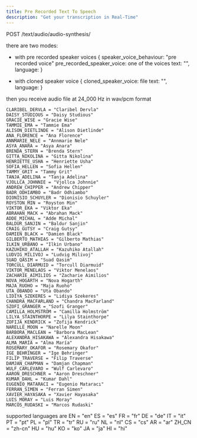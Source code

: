 ```yaml
---
title: Pre Recorded Text To Speech
description: "Get your transcription in Real-Time"
---
```



POST /text/audio/audio-synthesis/

there are two modes:
- with pre recorded speaker voices
{
    speaker_voice_behaviour: "pre recorded voice"
    pre_recorded_speaker_voice: one of the voices
    text: "",
    language: 
}

- with cloned speaker voice
{
    cloned_speaker_voice: file
    text: "",
    language: 
}

then you receive audio file at 24_000 Hz in wav/pcm format

    CLARIBEL_DERVLA = "Claribel Dervla"
    DAISY_STUDIOUS = "Daisy Studious"
    GRACIE_WISE = "Gracie Wise"
    TAMMIE_EMA = "Tammie Ema"
    ALISON_DIETLINDE = "Alison Dietlinde"
    ANA_FLORENCE = "Ana Florence"
    ANNMARIE_NELE = "Annmarie Nele"
    ASYA_ANARA = "Asya Anara"
    BRENDA_STERN = "Brenda Stern"
    GITTA_NIKOLINA = "Gitta Nikolina"
    HENRIETTE_USHA = "Henriette Usha"
    SOFIA_HELLEN = "Sofia Hellen"
    TAMMY_GRIT = "Tammy Grit"
    TANJA_ADELINA = "Tanja Adelina"
    VJOLLCA_JOHNNIE = "Vjollca Johnnie"
    ANDREW_CHIPPER = "Andrew Chipper"
    BADR_ODHIAMBO = "Badr Odhiambo"
    DIONISIO_SCHUYLER = "Dionisio Schuyler"
    ROYSTON_MIN = "Royston Min"
    VIKTOR_EKA = "Viktor Eka"
    ABRAHAN_MACK = "Abrahan Mack"
    ADDE_MICHAL = "Adde Michal"
    BALDUR_SANJIN = "Baldur Sanjin"
    CRAIG_GUTSY = "Craig Gutsy"
    DAMIEN_BLACK = "Damien Black"
    GILBERTO_MATHIAS = "Gilberto Mathias"
    ILKIN_URBANO = "Ilkin Urbano"
    KAZUHIKO_ATALLAH = "Kazuhiko Atallah"
    LUDVIG_MILIVOJ = "Ludvig Milivoj"
    SUAD_QASIM = "Suad Qasim"
    TORCULL_DIARMUID = "Torcull Diarmuid"
    VIKTOR_MENELAOS = "Viktor Menelaos"
    ZACHARIE_AIMILIOS = "Zacharie Aimilios"
    NOVA_HOGARTH = "Nova Hogarth"
    MAJA_RUOHO = "Maja Ruoho"
    UTA_OBANDO = "Uta Obando"
    LIDIYA_SZEKERES = "Lidiya Szekeres"
    CHANDRA_MACFARLAND = "Chandra MacFarland"
    SZOFI_GRANGER = "Szofi Granger"
    CAMILLA_HOLMSTRÖM = "Camilla Holmström"
    LILYA_STAINTHORPE = "Lilya Stainthorpe"
    ZOFIJA_KENDRICK = "Zofija Kendrick"
    NARELLE_MOON = "Narelle Moon"
    BARBORA_MACLEAN = "Barbora MacLean"
    ALEXANDRA_HISAKAWA = "Alexandra Hisakawa"
    ALMA_MARÍA = "Alma María"
    ROSEMARY_OKAFOR = "Rosemary Okafor"
    IGE_BEHRINGER = "Ige Behringer"
    FILIP_TRAVERSE = "Filip Traverse"
    DAMJAN_CHAPMAN = "Damjan Chapman"
    WULF_CARLEVARO = "Wulf Carlevaro"
    AARON_DRESCHNER = "Aaron Dreschner"
    KUMAR_DAHL = "Kumar Dahl"
    EUGENIO_MATARACI = "Eugenio Mataracı"
    FERRAN_SIMEN = "Ferran Simen"
    XAVIER_HAYASAKA = "Xavier Hayasaka"
    LUIS_MORAY = "Luis Moray"
    MARCOS_RUDASKI = "Marcos Rudaski"


supported languages are
    EN = "en"
    ES = "es"
    FR = "fr"
    DE = "de"
    IT = "it"
    PT = "pt"
    PL = "pl"
    TR = "tr"
    RU = "ru"
    NL = "nl"
    CS = "cs"
    AR = "ar"
    ZH_CN = "zh-cn"
    HU = "hu"
    KO = "ko"
    JA = "ja"
    HI = "hi"